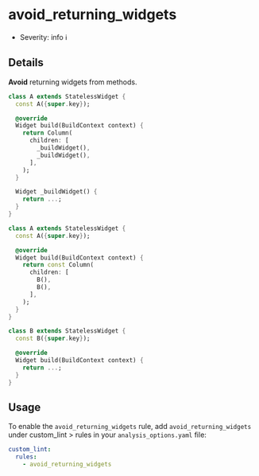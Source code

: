 # avoid_returning_widgets

- Severity: info ℹ️

## Details

**Avoid** returning widgets from methods.

<YouTube id="IOyq-eTRhvo" />

```dart title="Bad"
class A extends StatelessWidget {
  const A({super.key});

  @override
  Widget build(BuildContext context) {
    return Column(
      children: [
        _buildWidget(),
        _buildWidget(),
      ],
    );
  }

  Widget _buildWidget() {
    return ...;
  }
}
```

```dart title="Good"
class A extends StatelessWidget {
  const A({super.key});

  @override
  Widget build(BuildContext context) {
    return const Column(
      children: [
        B(),
        B(),
      ],
    );
  }
}

class B extends StatelessWidget {
  const B({super.key});

  @override
  Widget build(BuildContext context) {
    return ...;
  }
}
```

## Usage

To enable the `avoid_returning_widgets` rule, add `avoid_returning_widgets` under custom_lint > rules in your `analysis_options.yaml` file:

```yaml
custom_lint:
  rules:
    - avoid_returning_widgets
```
